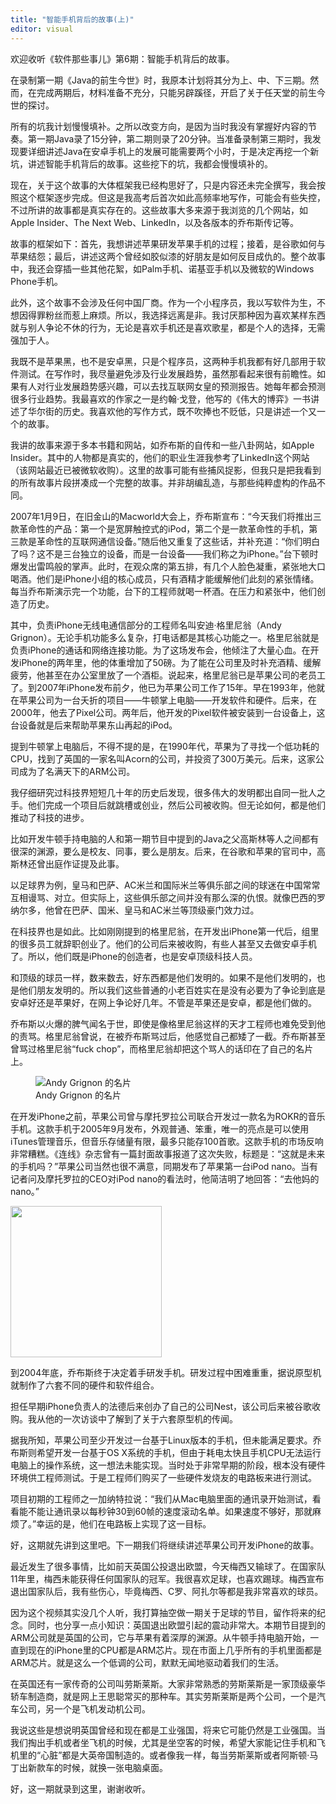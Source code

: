 ```yaml
---
title: "智能手机背后的故事(上)"
editor: visual
---
```


欢迎收听《软件那些事儿》第6期：智能手机背后的故事。

在录制第一期《Java的前生今世》时，我原本计划将其分为上、中、下三期。然而，在完成两期后，材料准备不充分，只能另辟蹊径，开启了关于任天堂的前生今世的探讨。

所有的坑我计划慢慢填补。之所以改变方向，是因为当时我没有掌握好内容的节奏。第一期Java录了15分钟，第二期则录了20分钟。当准备录制第三期时，我发现要详细讲述Java在安卓手机上的发展可能需要两个小时，于是决定再挖一个新坑，讲述智能手机背后的故事。这些挖下的坑，我都会慢慢填补的。

现在，关于这个故事的大体框架我已经构思好了，只是内容还未完全撰写，我会按照这个框架逐步完成。但这是我高考后首次如此高频率地写作，可能会有些失控，不过所讲的故事都是真实存在的。这些故事大多来源于我浏览的几个网站，如Apple Insider、The Next Web、LinkedIn，以及各版本的乔布斯传记等。

故事的框架如下：首先，我想讲述苹果研发苹果手机的过程；接着，是谷歌如何与苹果结怨；最后，讲述这两个曾经如胶似漆的好朋友是如何反目成仇的。整个故事中，我还会穿插一些其他花絮，如Palm手机、诺基亚手机以及微软的Windows Phone手机。

此外，这个故事不会涉及任何中国厂商。作为一个小程序员，我以写软件为生，不想因得罪粉丝而惹上麻烦。所以，我选择远离是非。我讨厌那种因为喜欢某样东西就与别人争论不休的行为，无论是喜欢手机还是喜欢歌星，都是个人的选择，无需强加于人。

我既不是苹果黑，也不是安卓黑，只是个程序员，这两种手机我都有好几部用于软件测试。在写作时，我尽量避免涉及行业发展趋势，虽然那看起来很有前瞻性。如果有人对行业发展趋势感兴趣，可以去找互联网女皇的预测报告。她每年都会预测很多行业趋势。我最喜欢的作家之一是约翰·戈登，他写的《伟大的博弈》一书讲述了华尔街的历史。我喜欢他的写作方式，既不吹捧也不贬低，只是讲述一个又一个的故事。

我讲的故事来源于多本书籍和网站，如乔布斯的自传和一些八卦网站，如Apple Insider。其中的人物都是真实的，他们的职业生涯我参考了LinkedIn这个网站（该网站最近已被微软收购）。这里的故事可能有些捕风捉影，但我只是把我看到的所有故事片段拼凑成一个完整的故事。并非胡编乱造，与那些纯粹虚构的作品不同。

2007年1月9日，在旧金山的Macworld大会上，乔布斯宣布：“今天我们将推出三款革命性的产品：第一个是宽屏触控式的iPod，第二个是一款革命性的手机，第三款是革命性的互联网通信设备。”随后他又重复了这些话，并补充道：“你们明白了吗？这不是三台独立的设备，而是一台设备——我们称之为iPhone。”台下顿时爆发出雷鸣般的掌声。此时，在观众席的第五排，有几个人脸色凝重，紧张地大口喝酒。他们是iPhone小组的核心成员，只有酒精才能缓解他们此刻的紧张情绪。每当乔布斯演示完一个功能，台下的工程师就喝一杯酒。在压力和紧张中，他们创造了历史。

其中，负责iPhone无线电通信部分的工程师名叫安迪·格里尼翁（Andy Grignon）。无论手机功能多么复杂，打电话都是其核心功能之一。格里尼翁就是负责iPhone的通话和网络连接功能。为了这场发布会，他倾注了大量心血。在开发iPhone的两年里，他的体重增加了50磅。为了能在公司里及时补充酒精、缓解疲劳，他甚至在办公室里放了一个酒柜。说起来，格里尼翁已是苹果公司的老员工了。到2007年iPhone发布前夕，他已为苹果公司工作了15年。早在1993年，他就在苹果公司为一台夭折的项目——牛顿掌上电脑——开发软件和硬件。后来，在2000年，他去了Pixel公司。两年后，他开发的Pixel软件被安装到一台设备上，这台设备就是后来帮助苹果东山再起的iPod。

提到牛顿掌上电脑后，不得不提的是，在1990年代，苹果为了寻找一个低功耗的CPU，找到了英国的一家名叫Acorn的公司，并投资了300万美元。后来，这家公司成为了名满天下的ARM公司。

我仔细研究过科技界短短几十年的历史后发现，很多伟大的发明都出自同一批人之手。他们完成一个项目后就跳槽或创业，然后公司被收购。但无论如何，都是他们推动了科技的进步。

比如开发牛顿手持电脑的人和第一期节目中提到的Java之父高斯林等人之间都有很深的渊源，要么是校友、同事，要么是朋友。后来，在谷歌和苹果的官司中，高斯林还曾出庭作证提及此事。

以足球界为例，皇马和巴萨、AC米兰和国际米兰等俱乐部之间的球迷在中国常常互相谩骂、对立。但实际上，这些俱乐部之间并没有那么深的仇恨。就像巴西的罗纳尔多，他曾在巴萨、国米、皇马和AC米兰等顶级豪门效力过。

在科技界也是如此。比如刚刚提到的格里尼翁，在开发出iPhone第一代后，组里的很多员工就辞职创业了。他们的公司后来被收购，有些人甚至又去做安卓手机了。所以，他们既是iPhone的创造者，也是安卓顶级科技人员。

和顶级的球员一样，数来数去，好东西都是他们发明的。如果不是他们发明的，也是他们朋友发明的。所以我们这些普通的小老百姓实在是没有必要为了争论到底是安卓好还是苹果好，在网上争论好几年。不管是苹果还是安卓，都是他们做的。

乔布斯以火爆的脾气闻名于世，即使是像格里尼翁这样的天才工程师也难免受到他的责骂。格里尼翁曾说，在被乔布斯骂过后，他感觉自己都矮了一截。乔布斯甚至曾骂过格里尼翁“fuck chop”，而格里尼翁却把这个骂人的话印在了自己的名片上。

![Andy Grignon 的名片](img/fuckchop.webp)

在开发iPhone之前，苹果公司曾与摩托罗拉公司联合开发过一款名为ROKR的音乐手机。这款手机于2005年9月发布，外观普通、笨重，唯一的亮点是可以使用iTunes管理音乐，但音乐存储量有限，最多只能存100首歌。这款手机的市场反响非常糟糕。《连线》杂志曾有一篇封面故事报道了这次失败，标题是：“这就是未来的手机吗？”苹果公司当然也很不满意，同期发布了苹果第一台iPod nano。当有记者问及摩托罗拉的CEO对iPod nano的看法时，他简洁明了地回答：“去他妈的nano。”

![](img/Motorola_ROKR.png){width="242"}

到2004年底，乔布斯终于决定着手研发手机。研发过程中困难重重，据说原型机就制作了六套不同的硬件和软件组合。

担任早期iPhone负责人的法德后来创办了自己的公司Nest，该公司后来被谷歌收购。我从他的一次访谈中了解到了关于六套原型机的传闻。

据我所知，苹果公司至少开发过一台基于Linux版本的手机，但未能满足要求。乔布斯则希望开发一台基于OS X系统的手机，但由于耗电太快且手机CPU无法运行电脑上的操作系统，这一想法未能实现。当时处于非常早期的阶段，根本没有硬件环境供工程师测试。于是工程师们购买了一些硬件发烧友的电路板来进行测试。

项目初期的工程师之一加纳特拉说：“我们从Mac电脑里面的通讯录开始测试，看看能不能让通讯录以每秒钟30到60帧的速度滚动名单。如果速度不够好，那就麻烦了。”幸运的是，他们在电路板上实现了这一目标。

好，这期就先讲到这里吧。下一期我们将继续讲述苹果公司开发iPhone的故事。

最近发生了很多事情，比如前天英国公投退出欧盟，今天梅西又输球了。在国家队11年里，梅西未能获得任何国家队的冠军。我很喜欢足球，也喜欢踢球。梅西宣布退出国家队后，我有些伤心，毕竟梅西、C罗、阿扎尔等都是我非常喜欢的球员。

因为这个视频其实没几个人听，我打算抽空做一期关于足球的节目，留作将来的纪念。同时，也分享一点小知识：英国退出欧盟引起的震动非常大。本期节目提到的ARM公司就是英国的公司，它与苹果有着深厚的渊源。从牛顿手持电脑开始，一直到现在的iPhone里的CPU都是ARM芯片。现在市面上几乎所有的手机里面都是ARM芯片。就是这么一个低调的公司，默默无闻地驱动着我们的生活。

在英国还有一家传奇的公司叫劳斯莱斯。大家非常熟悉的劳斯莱斯是一家顶级豪华轿车制造商，就是网上王思聪常买的那种车。其实劳斯莱斯是两个公司，一个是汽车公司，另一个是飞机发动机公司。

我说这些是想说明英国曾经和现在都是工业强国，将来它可能仍然是工业强国。当我们掏出手机或者坐飞机的时候，尤其是坐空客的时候，希望大家能记住手机和飞机里的“心脏”都是大英帝国制造的。或者像我一样，每当劳斯莱斯或者阿斯顿·马丁出新款车的时候，就换一张电脑桌面。

好，这一期就录到这里，谢谢收听。
